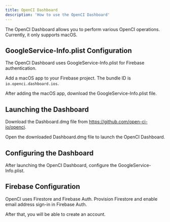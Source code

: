 ```yaml
---
title: OpenCI Dashboard
description: 'How to use the OpenCI Dashboard'
---
```


The OpenCI Dashboard allows you to perform various OpenCI operations. Currently, it only supports macOS.

## GoogleService-Info.plist Configuration

The OpenCI Dashboard uses GoogleService-Info.plist for Firebase authentication.

Add a macOS app to your Firebase project. The bundle ID is `io.openci.dashboard.ios`.

After adding the macOS app, download the GoogleService-Info.plist file.

## Launching the Dashboard

Download the Dashboard.dmg file from https://github.com/open-ci-io/openci.

Open the downloaded Dashboard.dmg file to launch the OpenCI Dashboard.

## Configuring the Dashboard

After launching the OpenCI Dashboard, configure the GoogleService-Info.plist.

## Firebase Configuration

OpenCI uses Firestore and Firebase Auth. Provision Firestore and enable email address sign-in in Firebase Auth.

After that, you will be able to create an account.